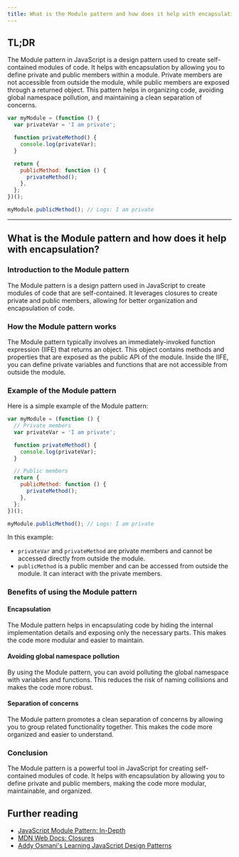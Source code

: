 ```yaml
---
title: What is the Module pattern and how does it help with encapsulation?
---
```


## TL;DR

The Module pattern in JavaScript is a design pattern used to create self-contained modules of code. It helps with encapsulation by allowing you to define private and public members within a module. Private members are not accessible from outside the module, while public members are exposed through a returned object. This pattern helps in organizing code, avoiding global namespace pollution, and maintaining a clean separation of concerns.

```js live
var myModule = (function () {
  var privateVar = 'I am private';

  function privateMethod() {
    console.log(privateVar);
  }

  return {
    publicMethod: function () {
      privateMethod();
    },
  };
})();

myModule.publicMethod(); // Logs: I am private
```

---

## What is the Module pattern and how does it help with encapsulation?

### Introduction to the Module pattern

The Module pattern is a design pattern used in JavaScript to create modules of code that are self-contained. It leverages closures to create private and public members, allowing for better organization and encapsulation of code.

### How the Module pattern works

The Module pattern typically involves an immediately-invoked function expression (IIFE) that returns an object. This object contains methods and properties that are exposed as the public API of the module. Inside the IIFE, you can define private variables and functions that are not accessible from outside the module.

### Example of the Module pattern

Here is a simple example of the Module pattern:

```js live
var myModule = (function () {
  // Private members
  var privateVar = 'I am private';

  function privateMethod() {
    console.log(privateVar);
  }

  // Public members
  return {
    publicMethod: function () {
      privateMethod();
    },
  };
})();

myModule.publicMethod(); // Logs: I am private
```

In this example:

- `privateVar` and `privateMethod` are private members and cannot be accessed directly from outside the module.
- `publicMethod` is a public member and can be accessed from outside the module. It can interact with the private members.

### Benefits of using the Module pattern

#### Encapsulation

The Module pattern helps in encapsulating code by hiding the internal implementation details and exposing only the necessary parts. This makes the code more modular and easier to maintain.

#### Avoiding global namespace pollution

By using the Module pattern, you can avoid polluting the global namespace with variables and functions. This reduces the risk of naming collisions and makes the code more robust.

#### Separation of concerns

The Module pattern promotes a clean separation of concerns by allowing you to group related functionality together. This makes the code more organized and easier to understand.

### Conclusion

The Module pattern is a powerful tool in JavaScript for creating self-contained modules of code. It helps with encapsulation by allowing you to define private and public members, making the code more modular, maintainable, and organized.

## Further reading

- [JavaScript Module Pattern: In-Depth](https://toddmotto.com/mastering-the-module-pattern/)
- [MDN Web Docs: Closures](https://developer.mozilla.org/en-US/docs/Web/JavaScript/Closures)
- [Addy Osmani's Learning JavaScript Design Patterns](https://addyosmani.com/resources/essentialjsdesignpatterns/book/#modulepatternjavascript)

